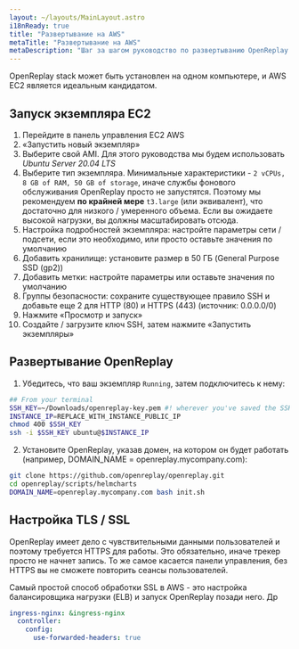 ```yaml
---
layout: ~/layouts/MainLayout.astro
i18nReady: true
title: "Развертывание на AWS"
metaTitle: "Развертывание на AWS"
metaDescription: "Шаг за шагом руководство по развертыванию OpenReplay на Amazon AWS."
---
```


<YoutubeVideo title="Смотрите, как развернуть OpenReplay в вашей инфраструктуре AWS"
  description="Если вы не любите читать, вы можете следовать этому видеоуроку, показывающему, как развернуть OpenReplay в AWS"
  videoURL="https://www.youtube.com/watch?v=0-02jJyL4_A"
  />

OpenReplay stack может быть установлен на одном компьютере, и AWS EC2 является идеальным кандидатом.

## Запуск экземпляра EC2

1. Перейдите в панель управления EC2 AWS
2. «Запустить новый экземпляр»
3. Выберите свой AMI. Для этого руководства мы будем использовать *Ubuntu Server 20.04 LTS*
4. Выберите тип экземпляра. Минимальные характеристики - `2 vCPUs, 8 GB of RAM, 50 GB of storage`, иначе службы фонового обслуживания OpenReplay просто не запустятся. Поэтому мы рекомендуем **по крайней мере** `t3.large` (или эквивалент), что достаточно для низкого / умеренного объема. Если вы ожидаете высокой нагрузки, вы должны масштабировать отсюда.
5. Настройка подробностей экземпляра: настройте параметры сети / подсети, если это необходимо, или просто оставьте значения по умолчанию
6. Добавить хранилище: установите размер в 50 ГБ (General Purpose SSD (gp2))
7. Добавить метки: настройте параметры или оставьте значения по умолчанию
8. Группы безопасности: сохраните существующее правило SSH и добавьте еще 2 для HTTP (80) и HTTPS (443) (источник: 0.0.0.0/0)
9. Нажмите «Просмотр и запуск»
10. Создайте / загрузите ключ SSH, затем нажмите «Запустить экземпляры»

## Развертывание OpenReplay

1. Убедитесь, что ваш экземпляр `Running`, затем подключитесь к нему:


```bash
## From your terminal
SSH_KEY=~/Downloads/openreplay-key.pem #! wherever you've saved the SSH key
INSTANCE_IP=REPLACE_WITH_INSTANCE_PUBLIC_IP
chmod 400 $SSH_KEY
ssh -i $SSH_KEY ubuntu@$INSTANCE_IP
```


2. Установите OpenReplay, указав домен, на котором он будет работать (например, DOMAIN_NAME = openreplay.mycompany.com):


```bash
git clone https://github.com/openreplay/openreplay.git
cd openreplay/scripts/helmcharts
DOMAIN_NAME=openreplay.mycompany.com bash init.sh
```


## Настройка TLS / SSL

OpenReplay имеет дело с чувствительными данными пользователей и поэтому требуется HTTPS для работы. Это обязательно, иначе трекер просто не начнет запись. То же самое касается панели управления, без HTTPS вы не сможете повторить сеансы пользователей.

Самый простой способ обработки SSL в AWS - это настройка балансировщика нагрузки (ELB) и запуск OpenReplay позади него. Др
```yaml
ingress-nginx: &ingress-nginx
  controller:
    config:
      use-forwarded-headers: true
```
